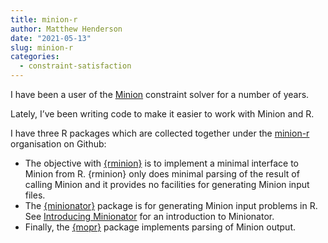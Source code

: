 ```yaml
---
title: minion-r
author: Matthew Henderson
date: "2021-05-13"
slug: minion-r
categories:
  - constraint-satisfaction
---
```


I have been a user of the
[Minion](https://constraintmodelling.org/minion/)
constraint solver
for a number of years.

Lately,
I've been writing code
to make it easier
to work with Minion
and R.

I have three R
packages
which are collected together
under the
[minion-r](https://github.com/minion-r)
organisation on Github:

* The objective with
[{rminion}](/projects/rminion)
is to implement a minimal
interface to Minion from R.
{rminion}
only does minimal parsing
of the result
of calling Minion
and it provides
no facilities for generating
Minion input files.
* The
[{minionator}](/projects/minionator)
package
is for generating Minion
input problems in R.
See
[Introducing Minionator](/post/2020/07/18/minionator/)
for an introduction to Minionator.
* Finally, the
[{mopr}](/projects/mopr)
package implements parsing
of Minion output.
